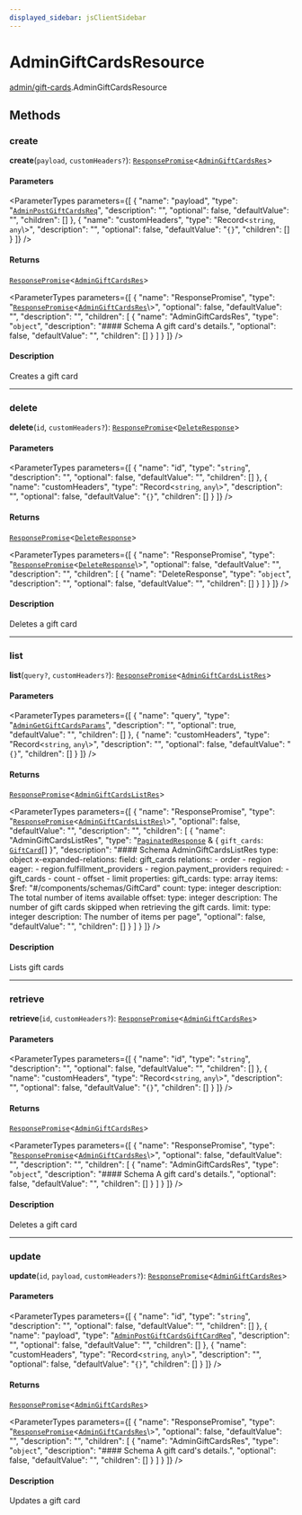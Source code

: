 ```yaml
---
displayed_sidebar: jsClientSidebar
---
```



# AdminGiftCardsResource

[admin/gift-cards](../../modules/admin_gift_cards.mdx).AdminGiftCardsResource

## Methods

### create

**create**(`payload`, `customHeaders?`): [`ResponsePromise`](../../swaps/modules/swaps.internal.mdx#responsepromise)<[`AdminGiftCardsRes`](../../internal/modules/admin_discounts.internal.internal.mdx#admingiftcardsres)\>

#### Parameters

<ParameterTypes parameters={[
  {
    "name": "payload",
    "type": "[`AdminPostGiftCardsReq`](../../internal/classes/admin_discounts.internal.internal.AdminPostGiftCardsReq.mdx)",
    "description": "",
    "optional": false,
    "defaultValue": "",
    "children": []
  },
  {
    "name": "customHeaders",
    "type": "Record<`string`, `any`\\>",
    "description": "",
    "optional": false,
    "defaultValue": "`{}`",
    "children": []
  }
]} />

#### Returns

[`ResponsePromise`](../../swaps/modules/swaps.internal.mdx#responsepromise)<[`AdminGiftCardsRes`](../../internal/modules/admin_discounts.internal.internal.mdx#admingiftcardsres)\>

<ParameterTypes parameters={[
  {
    "name": "ResponsePromise",
    "type": "[`ResponsePromise`](../../swaps/modules/swaps.internal.mdx#responsepromise)<[`AdminGiftCardsRes`](../../internal/modules/admin_discounts.internal.internal.mdx#admingiftcardsres)\\>",
    "optional": false,
    "defaultValue": "",
    "description": "",
    "children": [
      {
        "name": "AdminGiftCardsRes",
        "type": "`object`",
        "description": "#### Schema A gift card's details.",
        "optional": false,
        "defaultValue": "",
        "children": []
      }
    ]
  }
]} />

#### Description

Creates a gift card

___

### delete

**delete**(`id`, `customHeaders?`): [`ResponsePromise`](../../swaps/modules/swaps.internal.mdx#responsepromise)<[`DeleteResponse`](../../internal/modules/admin_discounts.internal.internal.mdx#deleteresponse)\>

#### Parameters

<ParameterTypes parameters={[
  {
    "name": "id",
    "type": "`string`",
    "description": "",
    "optional": false,
    "defaultValue": "",
    "children": []
  },
  {
    "name": "customHeaders",
    "type": "Record<`string`, `any`\\>",
    "description": "",
    "optional": false,
    "defaultValue": "`{}`",
    "children": []
  }
]} />

#### Returns

[`ResponsePromise`](../../swaps/modules/swaps.internal.mdx#responsepromise)<[`DeleteResponse`](../../internal/modules/admin_discounts.internal.internal.mdx#deleteresponse)\>

<ParameterTypes parameters={[
  {
    "name": "ResponsePromise",
    "type": "[`ResponsePromise`](../../swaps/modules/swaps.internal.mdx#responsepromise)<[`DeleteResponse`](../../internal/modules/admin_discounts.internal.internal.mdx#deleteresponse)\\>",
    "optional": false,
    "defaultValue": "",
    "description": "",
    "children": [
      {
        "name": "DeleteResponse",
        "type": "`object`",
        "description": "",
        "optional": false,
        "defaultValue": "",
        "children": []
      }
    ]
  }
]} />

#### Description

Deletes a gift card

___

### list

**list**(`query?`, `customHeaders?`): [`ResponsePromise`](../../swaps/modules/swaps.internal.mdx#responsepromise)<[`AdminGiftCardsListRes`](../../internal/modules/admin_discounts.internal.internal.mdx#admingiftcardslistres)\>

#### Parameters

<ParameterTypes parameters={[
  {
    "name": "query",
    "type": "[`AdminGetGiftCardsParams`](../../internal/classes/admin_discounts.internal.internal.AdminGetGiftCardsParams.mdx)",
    "description": "",
    "optional": true,
    "defaultValue": "",
    "children": []
  },
  {
    "name": "customHeaders",
    "type": "Record<`string`, `any`\\>",
    "description": "",
    "optional": false,
    "defaultValue": "`{}`",
    "children": []
  }
]} />

#### Returns

[`ResponsePromise`](../../swaps/modules/swaps.internal.mdx#responsepromise)<[`AdminGiftCardsListRes`](../../internal/modules/admin_discounts.internal.internal.mdx#admingiftcardslistres)\>

<ParameterTypes parameters={[
  {
    "name": "ResponsePromise",
    "type": "[`ResponsePromise`](../../swaps/modules/swaps.internal.mdx#responsepromise)<[`AdminGiftCardsListRes`](../../internal/modules/admin_discounts.internal.internal.mdx#admingiftcardslistres)\\>",
    "optional": false,
    "defaultValue": "",
    "description": "",
    "children": [
      {
        "name": "AdminGiftCardsListRes",
        "type": "[`PaginatedResponse`](../../admin_batch_jobs/modules/admin_batch_jobs.internal.mdx#paginatedresponse) & { `gift_cards`: [`GiftCard`](../../internal/classes/admin_collections.internal.GiftCard.mdx)[]  }",
        "description": "#### Schema AdminGiftCardsListRes type: object x-expanded-relations: field: gift_cards relations: - order - region eager: - region.fulfillment_providers - region.payment_providers required: - gift_cards - count - offset - limit properties: gift_cards: type: array items: $ref: \"#/components/schemas/GiftCard\" count: type: integer description: The total number of items available offset: type: integer description: The number of gift cards skipped when retrieving the gift cards. limit: type: integer description: The number of items per page",
        "optional": false,
        "defaultValue": "",
        "children": []
      }
    ]
  }
]} />

#### Description

Lists gift cards

___

### retrieve

**retrieve**(`id`, `customHeaders?`): [`ResponsePromise`](../../swaps/modules/swaps.internal.mdx#responsepromise)<[`AdminGiftCardsRes`](../../internal/modules/admin_discounts.internal.internal.mdx#admingiftcardsres)\>

#### Parameters

<ParameterTypes parameters={[
  {
    "name": "id",
    "type": "`string`",
    "description": "",
    "optional": false,
    "defaultValue": "",
    "children": []
  },
  {
    "name": "customHeaders",
    "type": "Record<`string`, `any`\\>",
    "description": "",
    "optional": false,
    "defaultValue": "`{}`",
    "children": []
  }
]} />

#### Returns

[`ResponsePromise`](../../swaps/modules/swaps.internal.mdx#responsepromise)<[`AdminGiftCardsRes`](../../internal/modules/admin_discounts.internal.internal.mdx#admingiftcardsres)\>

<ParameterTypes parameters={[
  {
    "name": "ResponsePromise",
    "type": "[`ResponsePromise`](../../swaps/modules/swaps.internal.mdx#responsepromise)<[`AdminGiftCardsRes`](../../internal/modules/admin_discounts.internal.internal.mdx#admingiftcardsres)\\>",
    "optional": false,
    "defaultValue": "",
    "description": "",
    "children": [
      {
        "name": "AdminGiftCardsRes",
        "type": "`object`",
        "description": "#### Schema A gift card's details.",
        "optional": false,
        "defaultValue": "",
        "children": []
      }
    ]
  }
]} />

#### Description

Deletes a gift card

___

### update

**update**(`id`, `payload`, `customHeaders?`): [`ResponsePromise`](../../swaps/modules/swaps.internal.mdx#responsepromise)<[`AdminGiftCardsRes`](../../internal/modules/admin_discounts.internal.internal.mdx#admingiftcardsres)\>

#### Parameters

<ParameterTypes parameters={[
  {
    "name": "id",
    "type": "`string`",
    "description": "",
    "optional": false,
    "defaultValue": "",
    "children": []
  },
  {
    "name": "payload",
    "type": "[`AdminPostGiftCardsGiftCardReq`](../../internal/classes/admin_discounts.internal.internal.AdminPostGiftCardsGiftCardReq.mdx)",
    "description": "",
    "optional": false,
    "defaultValue": "",
    "children": []
  },
  {
    "name": "customHeaders",
    "type": "Record<`string`, `any`\\>",
    "description": "",
    "optional": false,
    "defaultValue": "`{}`",
    "children": []
  }
]} />

#### Returns

[`ResponsePromise`](../../swaps/modules/swaps.internal.mdx#responsepromise)<[`AdminGiftCardsRes`](../../internal/modules/admin_discounts.internal.internal.mdx#admingiftcardsres)\>

<ParameterTypes parameters={[
  {
    "name": "ResponsePromise",
    "type": "[`ResponsePromise`](../../swaps/modules/swaps.internal.mdx#responsepromise)<[`AdminGiftCardsRes`](../../internal/modules/admin_discounts.internal.internal.mdx#admingiftcardsres)\\>",
    "optional": false,
    "defaultValue": "",
    "description": "",
    "children": [
      {
        "name": "AdminGiftCardsRes",
        "type": "`object`",
        "description": "#### Schema A gift card's details.",
        "optional": false,
        "defaultValue": "",
        "children": []
      }
    ]
  }
]} />

#### Description

Updates a gift card
